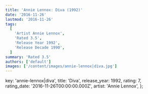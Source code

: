 ```yaml
---
title: 'Annie Lennox: Diva (1992)'
date: '2016-11-26'
lastmod: '2016-11-26'
tags:
  [
    'Artist Annie Lennox',
    'Rated 3.5',
    'Release Year 1992',
    'Release Decade 1990',
  ]
summary: 'Rated 3.5'
authors: ['default']
images: ['/content/images/annie-lennox|diva.jpg']
---
```


  key: 'annie-lennox|diva',
  title: 'Diva',
  release_year: 1992,
  rating: 7,
  rating_date: '2016-11-26T00:00:00.000Z',
  artist: 'Annie Lennox',
};

<MusicRating data={data} />

